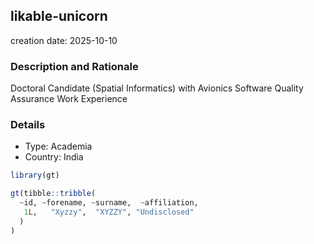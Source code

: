 
## likable-unicorn
creation date: 2025-10-10


### Description and Rationale

Doctoral Candidate (Spatial Informatics) with Avionics Software Quality Assurance Work Experience

### Details

* Type: Academia
* Country: India

```r
library(gt)

gt(tibble::tribble(
  ~id, ~forename, ~surname,  ~affiliation,
   1L,   "Xyzzy",  "XYZZY", "Undisclosed"
  )
)
```
